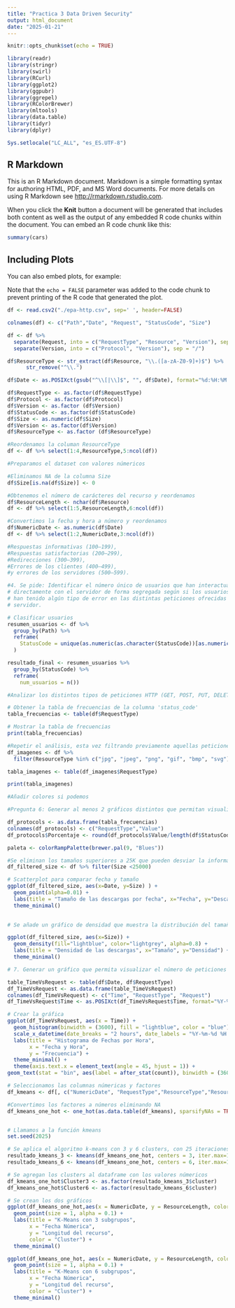 ```yaml
---
title: "Practica 3 Data Driven Security"
output: html_document
date: "2025-01-21"
---
```


```r
knitr::opts_chunk$set(echo = TRUE)
```

```r
library(readr)
library(stringr)
library(swirl)
library(RCurl)
library(ggplot2)
library(ggpubr)
library(ggrepel)
library(RColorBrewer)
library(mltools)
library(data.table)
library(tidyr)
library(dplyr)

Sys.setlocale("LC_ALL", "es_ES.UTF-8")

```

## R Markdown

This is an R Markdown document. Markdown is a simple formatting syntax for authoring HTML, PDF, and MS Word documents. For more details on using R Markdown see <http://rmarkdown.rstudio.com>.

When you click the **Knit** button a document will be generated that includes both content as well as the output of any embedded R code chunks within the document. You can embed an R code chunk like this:

```r
summary(cars)
```

## Including Plots

You can also embed plots, for example:


Note that the `echo = FALSE` parameter was added to the code chunk to prevent printing of the R code that generated the plot.

```r

df <- read.csv2("./epa-http.csv", sep=' ', header=FALSE)

colnames(df) <- c("Path","Date", "Request", "StatusCode", "Size")

df <- df %>%
  separate(Request, into = c("RequestType", "Resource", "Version"), sep = " ") %>%
  separate(Version, into = c("Protocol", "Version"), sep = "/") 

df$ResourceType <- str_extract(df$Resource, "\\.([a-zA-Z0-9]+)$") %>% 
      str_remove("^\\.")

df$Date <- as.POSIXct(gsub("^\\[|\\]$", "", df$Date), format="%d:%H:%M:%S")

df$RequestType <- as.factor(df$RequestType)
df$Protocol <- as.factor(df$Protocol)
df$Version <- as.factor (df$Version)
df$StatusCode <- as.factor(df$StatusCode)
df$Size <- as.numeric(df$Size)
df$Version <- as.factor(df$Version)
df$ResourceType <- as.factor (df$ResourceType)

#Reordenamos la columan ResourceType
df <- df %>% select(1:4,ResourceType,5:ncol(df))

#Preparamos el dataset con valores númericos

#Eliminamos NA de la columna Size 
df$Size[is.na(df$Size)] <- 0

#Obtenemos el número de carácteres del recurso y reordenamos
df$ResourceLength <- nchar(df$Resource)
df <- df %>% select(1:5,ResourceLength,6:ncol(df))

#Convertimos la fecha y hora a número y reordenamos
df$NumericDate <- as.numeric(df$Date)
df <- df %>% select(1:2,NumericDate,3:ncol(df))


```

```r

#Respuestas informativas (100–199),
#Respuestas satisfactorias (200–299),
#Redirecciones (300–399),
#Errores de los clientes (400–499),
#y errores de los servidores (500–599).

#4. Se pide: Identificar el número único de usuarios que han interactuado
# directamente con el servidor de forma segregada según si los usuarios
# han tenido algún tipo de error en las distintas peticiones ofrecidas por el
# servidor.

# Clasificar usuarios
resumen_usuarios <- df %>%
  group_by(Path) %>%
  reframe(
    StatusCode = unique(as.numeric(as.character(StatusCode))[as.numeric(as.character(StatusCode)) >= 400])
  ) 

resultado_final <- resumen_usuarios %>%
  group_by(StatusCode) %>%
  reframe(
    num_usuarios = n())

```



```r

#Analizar los distintos tipos de peticiones HTTP (GET, POST, PUT, DELETE) gestionadas por el servidor, identificando la frecuencia de cada una de estas.

# Obtener la tabla de frecuencias de la columna 'status_code'
tabla_frecuencias <- table(df$RequestType)

# Mostrar la tabla de frecuencias
print(tabla_frecuencias)

#Repetir el análisis, esta vez filtrando previamente aquellas peticiones correspondientes a recursos ofrecidos de tipo imagen.
df_imagenes <- df %>%
  filter(ResourceType %in% c("jpg", "jpeg", "png", "gif", "bmp", "svg"))

tabla_imagenes <- table(df_imagenes$RequestType)

print(tabla_imagenes)

```
```r
#Añadir colores si podemos

#Pregunta 6: Generar al menos 2 gráficos distintos que permitan visualizar alguna característica relevante de los datos analizados.Estos deberán representar por lo menos 1 o 2 variables diferentes del data frame. Describid el gráfico e indicad cualquier observación destacable que se pueda apreciar gracias a la representación gráfica.

df_protocols <- as.data.frame(tabla_frecuencias)
colnames(df_protocols) <- c("RequestType","Value")
df_protocols$Porcentaje <- round(df_protocols$Value/length(df$StatusCode)*100,1)

paleta <- colorRampPalette(brewer.pal(9, "Blues"))
```


```r

#Se eliminan los tamaños superiores a 25K que pueden desviar la información del gráfico
df_filtered_size <- df %>% filter(Size <25000)

# Scatterplot para comparar fecha y tamaño
ggplot(df_filtered_size, aes(x=Date, y=Size) ) +
  geom_point(alpha=0.01) + 
  labs(title = "Tamaño de las descargas por fecha", x="Fecha", y="Descargas") +
  theme_minimal()
  

# Se añade un gráfico de densidad que muestra la distribución del tamaño de la descarga, cuando es menor de 25.000

ggplot(df_filtered_size, aes(x=Size)) +
  geom_density(fill="lightblue", color="lightgrey", alpha=0.8) +
  labs(title = "Densidad de las descargas", x="Tamaño", y="Densidad") +
  theme_minimal()


```

```r

# 7. Generar un gráfico que permita visualizar el número de peticiones servidas a lo largo del tiempo.

table_TimeVsRequest <- table(df$Date, df$RequestType)
df_TimeVsRequest <- as.data.frame(table_TimeVsRequest)
colnames(df_TimeVsRequest) <- c("Time", "RequestType", "Request")
df_TimeVsRequest$Time <- as.POSIXct(df_TimeVsRequest$Time, format="%Y-%m-%d %H:%M:%S") # Se convierte la columna time en formato de fecha y hora

# Crear la gráfica
ggplot(df_TimeVsRequest, aes(x = Time)) +
  geom_histogram(binwidth = (3600), fill = "lightblue", color = "blue") +
  scale_x_datetime(date_breaks = "2 hours", date_labels = "%Y-%m-%d %H:%M") +
  labs(title = "Histograma de Fechas por Hora",
       x = "Fecha y Hora",
       y = "Frecuencia") +
  theme_minimal() +
  theme(axis.text.x = element_text(angle = 45, hjust = 1)) +
geom_text(stat = "bin", aes(label = after_stat(count)), binwidth = (3600), hjust= -0.2 , angle = 90)

```


```r

# Seleccionamos las columnas númericas y factores
df_kmeans <- df[, c("NumericDate", "RequestType","ResourceType","ResourceLength","Protocol","Version","StatusCode","Size")]

#Convertimos los factores a números eliminando NA
df_kmeans_one_hot <- one_hot(as.data.table(df_kmeans), sparsifyNAs = TRUE)


# Llamamos a la función kmeans
set.seed(2025)  

# Se aplica el algoritmo k-means con 3 y 6 clusters, con 25 iteraciones
resultado_kmeans_3 <- kmeans(df_kmeans_one_hot, centers = 3, iter.max=1000, nstart = 25)
resultado_kmeans_6 <- kmeans(df_kmeans_one_hot, centers = 6, iter.max=1000, nstart = 25)

# Se agregan los clusters al dataframe con los valores númericos
df_kmeans_one_hot$Cluster3 <- as.factor(resultado_kmeans_3$cluster)
df_kmeans_one_hot$Cluster6 <- as.factor(resultado_kmeans_6$cluster)

# Se crean los dos gráficos
ggplot(df_kmeans_one_hot,aes(x = NumericDate, y = ResourceLength, color = Cluster3)) +
  geom_point(size = 1, alpha = 0.1) +
  labs(title = "K-Means con 3 subgrupos",
       x = "Fecha Númerica",
       y = "Longitud del recurso",
       color = "Cluster") +
  theme_minimal() 

ggplot(df_kmeans_one_hot, aes(x = NumericDate, y = ResourceLength, color = Cluster6)) +
  geom_point(size = 1, alpha = 0.1) +
  labs(title = "K-Means con 6 subgrupos",
       x = "Fecha Númerica",
       y = "Longitud del recurso",
       color = "Cluster") +
  theme_minimal()


```

